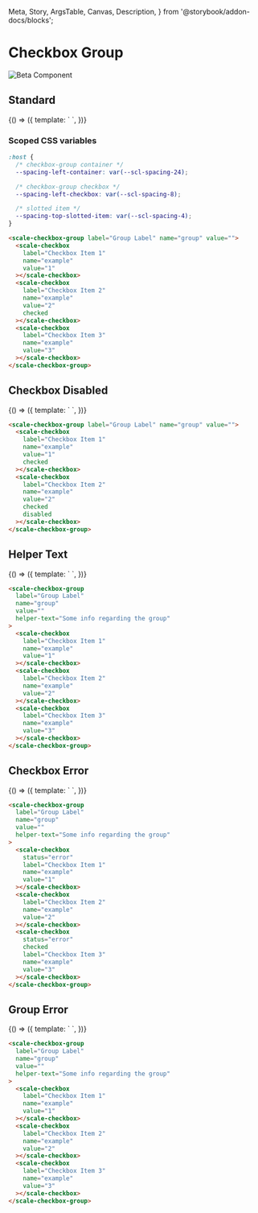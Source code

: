   Meta,
  Story,
  ArgsTable,
  Canvas,
  Description,
} from '@storybook/addon-docs/blocks';

<Meta
  title="Beta Components/Checkbox Group"
  component={ScaleCheckboxGroup}
  argTypes={{}}
/>

<div
  style={{
    display: 'inline-flex',
    alignItems: 'center',
    justifyContent: 'space-between',
    width: '100%',
  }}
>
  <h1>Checkbox Group</h1>
  <img src="assets/beta.png" alt="Beta Component" />
</div>

## Standard

<Canvas withSource="none">
  <Story name="Standard" args={{}}>
    {() => ({
      template: `
        <scale-checkbox-group label="Group Label" name="group" value="">
          <scale-checkbox  label="Checkbox Item 1" name="example" value="1"></scale-checkbox>
          <scale-checkbox  label="Checkbox Item 2" name="example" value="2" checked></scale-checkbox>
          <scale-checkbox  label="Checkbox Item 3" name="example" value="3"></scale-checkbox>
        </scale-checkbox-group>
      `,
    })}
  </Story>
</Canvas>

<ArgsTable story="Standard" />

### Scoped CSS variables

```css
:host {
  /* checkbox-group container */
  --spacing-left-container: var(--scl-spacing-24);

  /* checkbox-group checkbox */
  --spacing-left-checkbox: var(--scl-spacing-8);

  /* slotted item */
  --spacing-top-slotted-item: var(--scl-spacing-4);
}
```

```html
<scale-checkbox-group label="Group Label" name="group" value="">
  <scale-checkbox
    label="Checkbox Item 1"
    name="example"
    value="1"
  ></scale-checkbox>
  <scale-checkbox
    label="Checkbox Item 2"
    name="example"
    value="2"
    checked
  ></scale-checkbox>
  <scale-checkbox
    label="Checkbox Item 3"
    name="example"
    value="3"
  ></scale-checkbox>
</scale-checkbox-group>
```

## Checkbox Disabled

<Canvas withSource="none">
  <Story name="Checkbox Disabled" args={{}}>
    {() => ({
      template: `
        <scale-checkbox-group label="Group Label" name="group" value="">
          <scale-checkbox label="Checkbox Item 1" name="example" value="1" checked></scale-checkbox>
          <scale-checkbox label="Checkbox Item 2" name="example" value="2" checked disabled></scale-checkbox>
        </scale-checkbox-group>
      `,
    })}
  </Story>
</Canvas>

```html
<scale-checkbox-group label="Group Label" name="group" value="">
  <scale-checkbox
    label="Checkbox Item 1"
    name="example"
    value="1"
    checked
  ></scale-checkbox>
  <scale-checkbox
    label="Checkbox Item 2"
    name="example"
    value="2"
    checked
    disabled
  ></scale-checkbox>
</scale-checkbox-group>
```

<!-- ## Group Disabled

<Canvas withSource="none">
  <Story name="Group Disabled" args={{}}>
    {() => ({
      template: `
        <scale-checkbox-group label="Group Label" name="group" value="" disabled>
          <scale-checkbox label="Checkbox Item 1" name="example" value="1"></scale-checkbox>
          <scale-checkbox label="Checkbox Item 2" name="example" value="2"></scale-checkbox>
          <scale-checkbox label="Checkbox Item 3" name="example" value="3"></scale-checkbox>
        </scale-checkbox-group>
      `,
    })}
  </Story>
</Canvas>

```html
<scale-checkbox-group label="Group Label" name="group" value="" disabled>
  <scale-checkbox
    label="Checkbox Item 1"
    name="example"
    value="1"
  ></scale-checkbox>
  <scale-checkbox
    label="Checkbox Item 2"
    name="example"
    value="2"
  ></scale-checkbox>
  <scale-checkbox
    label="Checkbox Item 3"
    name="example"
    value="3"
  ></scale-checkbox>
</scale-checkbox-group>
``` -->

## Helper Text

<Canvas withSource="none">
  <Story name="Helper Text" args={{}}>
    {() => ({
      template: `
        <scale-checkbox-group label="Group Label" name="group" value="" helper-text="Some info regarding the group">
          <scale-checkbox label="Checkbox Item 1" name="example" value="1"></scale-checkbox>
          <scale-checkbox label="Checkbox Item 2" name="example" value="2"></scale-checkbox>
          <scale-checkbox label="Checkbox Item 3" name="example" value="3"></scale-checkbox>
        </scale-checkbox-group>
      `,
    })}
  </Story>
</Canvas>

```html
<scale-checkbox-group
  label="Group Label"
  name="group"
  value=""
  helper-text="Some info regarding the group"
>
  <scale-checkbox
    label="Checkbox Item 1"
    name="example"
    value="1"
  ></scale-checkbox>
  <scale-checkbox
    label="Checkbox Item 2"
    name="example"
    value="2"
  ></scale-checkbox>
  <scale-checkbox
    label="Checkbox Item 3"
    name="example"
    value="3"
  ></scale-checkbox>
</scale-checkbox-group>
```

## Checkbox Error

<Canvas withSource="none">
  <Story name="Checkbox Error" args={{}}>
    {() => ({
      template: `
        <scale-checkbox-group label="Group Label" name="group" value="" status="error" helper-text="Some of the options have errors!">
          <scale-checkbox status="error" label="Checkbox Item 1" helper-text="This is an error!" name="example" value="1"></scale-checkbox>
          <scale-checkbox label="Checkbox Item 2" name="example" value="2"></scale-checkbox>
          <scale-checkbox checked label="Checkbox Item 3" name="example" value="3"></scale-checkbox>
        </scale-checkbox-group>
      `,
    })}
  </Story>
</Canvas>

```html
<scale-checkbox-group
  label="Group Label"
  name="group"
  value=""
  helper-text="Some info regarding the group"
>
  <scale-checkbox
    status="error"
    label="Checkbox Item 1"
    name="example"
    value="1"
  ></scale-checkbox>
  <scale-checkbox
    label="Checkbox Item 2"
    name="example"
    value="2"
  ></scale-checkbox>
  <scale-checkbox
    status="error"
    checked
    label="Checkbox Item 3"
    name="example"
    value="3"
  ></scale-checkbox>
</scale-checkbox-group>
```

## Group Error

<Canvas withSource="none">
  <Story name="Group Error" args={{}}>
    {() => ({
      template: `
        <scale-checkbox-group status="error" label="Group Label" name="group" value="" helper-text="Some error info regarding the group">
          <scale-checkbox label="Checkbox Item 1" name="example" value="1"></scale-checkbox>
          <scale-checkbox label="Checkbox Item 2" name="example" value="2"></scale-checkbox>
          <scale-checkbox label="Checkbox Item 3" name="example" value="3"></scale-checkbox>
        </scale-checkbox-group>
      `,
    })}
  </Story>
</Canvas>

```html
<scale-checkbox-group
  label="Group Label"
  name="group"
  value=""
  helper-text="Some info regarding the group"
>
  <scale-checkbox
    label="Checkbox Item 1"
    name="example"
    value="1"
  ></scale-checkbox>
  <scale-checkbox
    label="Checkbox Item 2"
    name="example"
    value="2"
  ></scale-checkbox>
  <scale-checkbox
    label="Checkbox Item 3"
    name="example"
    value="3"
  ></scale-checkbox>
</scale-checkbox-group>
```
